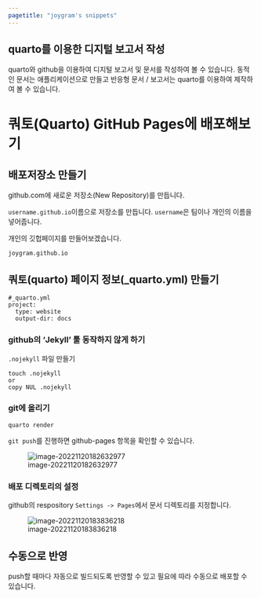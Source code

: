 ```yaml
---
pagetitle: "joygram's snippets"
---
```


## quarto를 이용한 디지털 보고서 작성 
quarto와 github을 이용하여 디지털 보고서 및 문서를 작성하여 볼 수 있습니다. 
동적인 문서는 애플리케이션으로 만들고 반응형 문서 / 보고서는 quarto를 이용하여 제작하여 볼 수 있습니다. 

# 쿼토(Quarto) GitHub Pages에 배포해보기 



## 배포저장소 만들기 

github.com에 새로운 저장소(New Repository)를 만듭니다. 

`username.github.io`이름으로 저장소를 만듭니다. `username`은 팀이나 개인의 이름을 넣어줍니다. 

 개인의 깃헙페이지를 만들어보겠습니다. 

```
joygram.github.io
```



## 쿼토(quarto) 페이지 정보(_quarto.yml) 만들기 

```
#_quarto.yml
project:
  type: website 
  output-dir: docs
```

### github의 'Jekyll' 툴 동작하지 않게 하기 

`.nojekyll` 파일 만들기

```
touch .nojekyll
or 
copy NUL .nojekyll
```

### git에 올리기 

`quarto render`

`git push`를 진행하면 github-pages 항목을 확인할 수 있습니다.  

![image-20221120182632977](assets/image-20221120182632977.png)



### 배포 디렉토리의 설정 

github의 respository `Settings -> Pages `에서 문서 디렉토리를 지정합니다. 

![image-20221120183836218](assets/image-20221120183836218.png)



## 수동으로 반영 

push할 때마다 자동으로 빌드되도록 반영할 수 있고 필요에 따라 수동으로 배포할 수 있습니다. 

